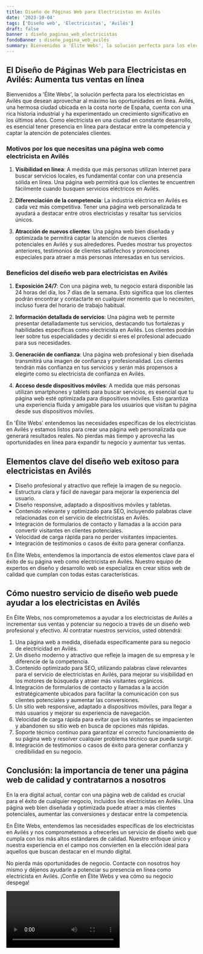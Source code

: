 ```yaml
---
title: Diseño de Páginas Web para Electricistas en Avilés
date: '2023-10-04'
tags: ['Diseño web', 'Electricistas', 'Avilés']
draft: false
banner : diseño_paginas_web_electricistas
fondoBanner : diseño_pagina_web_avilés
summary: Bienvenidos a 'Élite Webs', la solución perfecta para los electricistas en Avilés que desean aprovechar al máximo las oportunidades en línea. Avilés, una hermosa ciudad ubicada en la costa norte de España, cuenta con una rica historia industrial y ha experimentado un crecimiento significativo en los últimos años. Como electricista en una ciudad en constante desarrollo, es esencial tener presencia en línea para destacar entre la competencia y captar la atención de potenciales clientes.
---
```


## El Diseño de Páginas Web para Electricistas en Avilés: Aumenta tus ventas en línea

Bienvenidos a 'Élite Webs', la solución perfecta para los electricistas en Avilés que desean aprovechar al máximo las oportunidades en línea. Avilés, una hermosa ciudad ubicada en la costa norte de España, cuenta con una rica historia industrial y ha experimentado un crecimiento significativo en los últimos años. Como electricista en una ciudad en constante desarrollo, es esencial tener presencia en línea para destacar entre la competencia y captar la atención de potenciales clientes.

### Motivos por los que necesitas una página web como electricista en Avilés

1. **Visibilidad en línea**: A medida que más personas utilizan Internet para buscar servicios locales, es fundamental contar con una presencia sólida en línea. Una página web permitirá que los clientes te encuentren fácilmente cuando busquen servicios eléctricos en Avilés.

2. **Diferenciación de la competencia**: La industria eléctrica en Avilés es cada vez más competitiva. Tener una página web personalizada te ayudará a destacar entre otros electricistas y resaltar tus servicios únicos.

3. **Atracción de nuevos clientes**: Una página web bien diseñada y optimizada te permitirá captar la atención de nuevos clientes potenciales en Avilés y sus alrededores. Puedes mostrar tus proyectos anteriores, testimonios de clientes satisfechos y promociones especiales para atraer a más personas interesadas en tus servicios.

### Beneficios del diseño web para electricistas en Avilés

1. **Exposición 24/7**: Con una página web, tu negocio estará disponible las 24 horas del día, los 7 días de la semana. Esto significa que los clientes podrán encontrar y contactarte en cualquier momento que lo necesiten, incluso fuera del horario de trabajo habitual.

2. **Información detallada de servicios**: Una página web te permite presentar detalladamente tus servicios, destacando tus fortalezas y habilidades específicas como electricista en Avilés. Los clientes podrán leer sobre tus especialidades y decidir si eres el profesional adecuado para sus necesidades.

3. **Generación de confianza**: Una página web profesional y bien diseñada transmitirá una imagen de confianza y profesionalidad. Los clientes tendrán más confianza en tus servicios y serán más propensos a elegirte como su electricista de confianza en Avilés.

4. **Acceso desde dispositivos móviles**: A medida que más personas utilizan smartphones y tablets para buscar servicios, es esencial que tu página web esté optimizada para dispositivos móviles. Esto garantiza una experiencia fluida y amigable para los usuarios que visitan tu página desde sus dispositivos móviles.

En 'Élite Webs' entendemos las necesidades específicas de los electricistas en Avilés y estamos listos para crear una página web personalizada que generará resultados reales. No pierdas más tiempo y aprovecha las oportunidades en línea para expandir tu negocio y aumentar tus ventas.

<GifSeo />

<Cta />

## Elementos clave del diseño web exitoso para electricistas en Avilés

- Diseño profesional y atractivo que refleje la imagen de su negocio.
- Estructura clara y fácil de navegar para mejorar la experiencia del usuario.
- Diseño responsive, adaptado a dispositivos móviles y tabletas.
- Contenido relevante y optimizado para SEO, incluyendo palabras clave relacionadas con el servicio de electricistas en Avilés.
- Integración de formularios de contacto y llamadas a la acción para convertir visitantes en clientes potenciales.
- Velocidad de carga rápida para no perder visitantes impacientes.
- Integración de testimonios o casos de éxito para generar confianza.

En Élite Webs, entendemos la importancia de estos elementos clave para el éxito de su página web como electricista en Avilés. Nuestro equipo de expertos en diseño y desarrollo web se especializa en crear sitios web de calidad que cumplan con todas estas características.

## Cómo nuestro servicio de diseño web puede ayudar a los electricistas en Avilés

En Élite Webs, nos comprometemos a ayudar a los electricistas de Avilés a incrementar sus ventas y potenciar su negocio a través de un diseño web profesional y efectivo. Al contratar nuestros servicios, usted obtendrá:

1. Una página web a medida, diseñada específicamente para su negocio de electricidad en Avilés.
2. Un diseño moderno y atractivo que refleje la imagen de su empresa y le diferencie de la competencia.
3. Contenido optimizado para SEO, utilizando palabras clave relevantes para el servicio de electricistas en Avilés, para mejorar su visibilidad en los motores de búsqueda y atraer más visitantes orgánicos.
4. Integración de formularios de contacto y llamadas a la acción estratégicamente ubicados para facilitar la comunicación con sus clientes potenciales y aumentar las conversiones.
5. Un sitio web responsive, adaptado a dispositivos móviles, para llegar a más usuarios y mejorar su experiencia de navegación.
6. Velocidad de carga rápida para evitar que los visitantes se impacienten y abandonen su sitio web en busca de opciones más rápidas.
7. Soporte técnico continuo para garantizar el correcto funcionamiento de su página web y resolver cualquier problema técnico que pueda surgir.
8. Integración de testimonios o casos de éxito para generar confianza y credibilidad en su negocio.

## Conclusión: la importancia de tener una página web de calidad y contratarnos a nosotros

En la era digital actual, contar con una página web de calidad es crucial para el éxito de cualquier negocio, incluidos los electricistas en Avilés. Una página web bien diseñada y optimizada puede atraer a más clientes potenciales, aumentar las conversiones y destacar entre la competencia.

En Élite Webs, entendemos las necesidades específicas de los electricistas en Avilés y nos comprometemos a ofrecerles un servicio de diseño web que cumpla con los más altos estándares de calidad. Nuestro enfoque único y nuestra experiencia en el campo nos convierten en la elección ideal para aquellos que buscan destacar en el mundo digital.

No pierda más oportunidades de negocio. Contacte con nosotros hoy mismo y déjenos ayudarle a potenciar su presencia en línea como electricista en Avilés. ¡Confíe en Élite Webs y vea cómo su negocio despega!

<Video />

<CtaBot job='Electricistas' city='Avilés'/>

<Gmaps query='Avilés+españa+maps' />